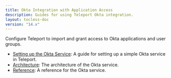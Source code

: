 ```yaml
---
title: Okta Integration with Application Access
description: Guides for using Teleport Okta integration.
layout: tocless-doc
version: "14.x"
---
```


Configure Teleport to import and grant access to Okta applications and user groups.

- [Setting up the Okta Service](/docs/ver/14.x/application-access/okta/guide): A guide for setting up a simple Okta service in Teleport.
- [Architecture](/docs/ver/14.x/application-access/okta/architecture): The architecture of the Okta service.
- [Reference](/docs/ver/14.x/application-access/okta/reference): A reference for the Okta service.
